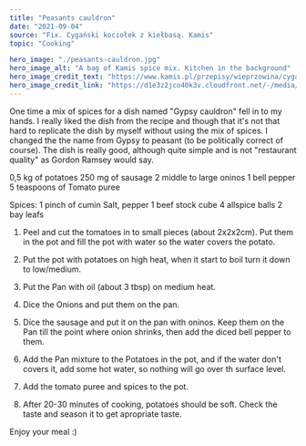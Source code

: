 ---
title: "Peasants cauldron"
date: "2021-09-04"
source: "Fix. Cygański kociołek z kiełbasą. Kamis"
topic: "Cooking"

hero_image: "./peasants-cauldron.jpg"
hero_image_alt: "A bag of Kamis spice mix. Kitchen in the background"
hero_image_credit_text: "https://www.kamis.pl/przepisy/wieprzowina/cyganski-kociolek-z-kielbasa"
hero_image_credit_link: "https://d1e3z2jco40k3v.cloudfront.net/-/media/kamispl-2016/product/800_recrop/cyganski_kociolek_z_kielbasa_800.jpg?rev=88372ffefb4449fdb2d8e53346a5ce04&vd=20200704T053704Z&ir=1&width=450&height=450&crop=auto&quality=75&speed=2&extension=webp&hash=06FA26B6A3193A2C07B0D3159F342C63"
---

One time a mix of spices for a dish named "Gypsy cauldron"
fell in to my hands. I really liked the dish from the recipe
and though that it's not that hard to replicate the dish by 
myself without using the mix of spices. I changed the 
the name from Gypsy to peasant (to be politically correct of course).
The dish is really good, although quite simple and is not 
"restaurant quality" as Gordon Ramsey would say.

0,5 kg of potatoes
250 mg of sausage
2 middle to large oninos
1 bell pepper
5 teaspoons of Tomato puree

Spices: 
1 pinch of cumin
Salt, pepper
1 beef stock cube 
4 allspice balls
2 bay leafs

1. Peel and cut the tomatoes in to small pieces (about 2x2x2cm).
Put them in the pot and fill the pot with water so the 
water covers the potato.

2. Put the pot with potatoes on high heat, when it start to boil
turn it down to low/medium.

3. Put the Pan with oil (about 3 tbsp) on medium heat.

4. Dice the Onions and put them on the pan.

5. Dice the sausage and put it on the pan with oninos. Keep
them on the Pan till the point where onion shrinks, then
add the diced bell pepper to them.

6. Add the Pan mixture to the Potatoes in the pot, and if
the water don't covers it, add some hot water, so nothing will
go over th surface level.

7. Add the tomato puree and spices to the pot.

8. After 20-30 minutes of cooking, potatoes should be soft. Check
the taste and season it to get apropriate taste.

Enjoy your meal :)







